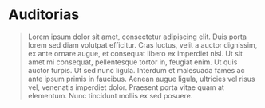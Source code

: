 # Auditorias

> Lorem ipsum dolor sit amet, consectetur adipiscing elit. Duis porta lorem sed diam volutpat efficitur. Cras luctus, velit a auctor dignissim, ex ante ornare augue, et consequat libero ex imperdiet nisl. Ut sit amet mi consequat, pellentesque tortor in, feugiat enim. Ut quis auctor turpis. Ut sed nunc ligula. Interdum et malesuada fames ac ante ipsum primis in faucibus. Aenean augue ligula, ultricies vel risus vel, venenatis imperdiet dolor. Praesent porta vitae quam at elementum. Nunc tincidunt mollis ex sed posuere.
